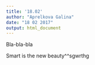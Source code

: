 ```yaml
---
title: '18.02'
author: "Aprelkova Galina"
date: "18 02 2017"
output: html_document
---
```


Bla-bla-bla

Smart is the new beauty^^sgwrthg